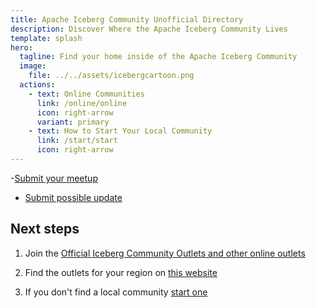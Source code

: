 ```yaml
---
title: Apache Iceberg Community Unofficial Directory
description: Discover Where the Apache Iceberg Community Lives
template: splash
hero:
  tagline: Find your home inside of the Apache Iceberg Community
  image:
    file: ../../assets/icebergcartoon.png
  actions:
    - text: Online Communities
      link: /online/online
      icon: right-arrow
      variant: primary
    - text: How to Start Your Local Community
      link: /start/start
      icon: right-arrow
---
```


-[Submit your meetup](https://airtable.com/appjJ1DnEMvRV173g/pagH1oVMGTgzuwGTg/form)

- [Submit possible update](https://airtable.com/appjJ1DnEMvRV173g/pagqESey2e5R7pV1z/form)

## Next steps

1. Join the [Official Iceberg Community Outlets and other online outlets](/online/online)

2. Find the outlets for your region on [this website](/na/washington)

3. If you don't find a local community [start one](/start/start)

